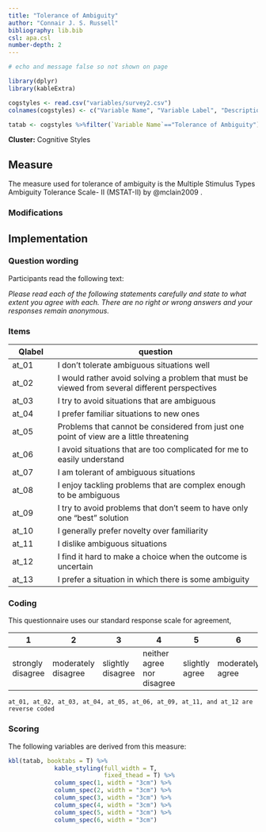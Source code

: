 ```yaml
---
title: "Tolerance of Ambiguity"
author: "Connair J. S. Russell"
bibliography: lib.bib
csl: apa.csl
number-depth: 2
---
```


```r

# echo and message false so not shown on page

library(dplyr)
library(kableExtra)

cogstyles <- read.csv("variables/survey2.csv")
colnames(cogstyles) <- c("Variable Name", "Variable Label", "Description", "Variable Type", "Source (Section)", "Definition")

tatab <- cogstyles %>%filter(`Variable Name`=="Tolerance of Ambiguity")

```

**Cluster:** Cognitive Styles

## Measure

The measure used for tolerance of ambiguity is the Multiple Stimulus Types Ambiguity Tolerance Scale- II (MSTAT-II) by @mclain2009 .

### Modifications {.unnumbered}

## Implementation

### Question wording {.unnumbered}

Participants read the following text:

*Please read each of the following statements carefully and state to what extent you agree with each. There are no right or wrong answers and your responses remain anonymous.*

### Items {.unnumbered}

| Qlabel | question                                                                                       |
|-------------|-----------------------------------------------------------|
| at_01  | I don't tolerate ambiguous situations well                                                     |
| at_02  | I would rather avoid solving a problem that must be viewed from several different perspectives |
| at_03  | I try to avoid situations that are ambiguous                                                   |
| at_04  | I prefer familiar situations to new ones                                                       |
| at_05  | Problems that cannot be considered from just one point of view are a little threatening        |
| at_06  | I avoid situations that are too complicated for me to easily understand                        |
| at_07  | I am tolerant of ambiguous situations                                                          |
| at_08  | I enjoy tackling problems that are complex enough to be ambiguous                              |
| at_09  | I try to avoid problems that don't seem to have only one "best" solution                       |
| at_10  | I generally prefer novelty over familiarity                                                    |
| at_11  | I dislike ambiguous situations                                                                 |
| at_12  | I find it hard to make a choice when the outcome is uncertain                                  |
| at_13  | I prefer a situation in which there is some ambiguity                                          |

### Coding {.unnumbered}

This questionnaire uses our standard response scale for agreement,

| **1**             | **2**               | **3**             | **4**                      | **5**          | **6**            | **7**          |
|-----------|-----------|-----------|-----------|-----------|-----------|-----------|
| strongly disagree | moderately disagree | slightly disagree | neither agree nor disagree | slightly agree | moderately agree | strongly agree |

`at_01, at_02, at_03, at_04, at_05, at_06, at_09, at_11, and at_12 are reverse coded`

### Scoring

The following variables are derived from this measure:

```r
kbl(tatab, booktabs = T) %>%
             kable_styling(full_width = T,
                           fixed_thead = T) %>%
             column_spec(1, width = "3cm") %>%
             column_spec(2, width = "3cm") %>%
             column_spec(3, width = "3cm") %>%
             column_spec(4, width = "3cm") %>%
             column_spec(5, width = "3cm") %>%
             column_spec(6, width = "3cm") 
```

